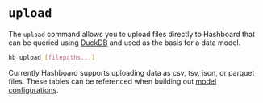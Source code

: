 
# `upload`

The `upload` command allows you to upload files directly to Hashboard that can be queried using [DuckDB](/docs/database-connections/duckdb) and used as the
basis for a data model.

```bash copy
hb upload [filepaths...]
```

Currently Hashboard supports uploading data as csv, tsv, json, or parquet files. These tables can be referenced when building out [model configurations](/docs/data-ops/config-schema/data-models).
